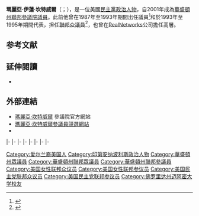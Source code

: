 {{noteTA
|1=zh-hans:坎特韦尔;zh-hant:坎特威爾;
|2=zh-hans:伊莱恩;zh-hant:伊蓮;
}}
{{Expand|time=2015-08-11T02:07:25+00:00}}
{{请求翻译|time=2015-08-11T02:07:25+00:00}}
{{Infobox officeholder
|name         = 瑪麗亞·坎特威爾<br>Maria Cantwell
|image        = Maria Cantwell, official portrait, 110th Congress.jpg
|jr/sr        = 聯邦參議員
|state        = [[華盛頓州|華盛頓州]]
|alongside    = [[派蒂·莫瑞|派蒂·莫瑞]]
|term_start   = 2001年1月3日
|term_end     =
|predecessor  = [[史雷德·戈登|史雷德·戈登]]
|successor    =
|office1      = {{le|美國參議院能源與自然資源委員會|United States Senate Committee on Energy and Natural Resources|參議院能源委員會}}副主席
|term_start1  = 2015年1月3日
|term_end1    = 
|predecessor1 = [[麗莎·穆爾科斯基|麗莎·穆爾科斯基]]
|successor1   = 
|office2      = {{le|美國參議院中小企及商貿委員會|United States Senate Committee on Small Business and Entrepreneurship|參議院中小企委員會}}主席
|term_start2  = 2014年2月12日
|term_end2    = 2015年1月3日
|predecessor2 = {{le|瑪麗·蘭德魯|Mary Landrieu}}
|successor2   = [[大衛·維特|大衛·維特]]
|office3      = {{le|美國參議院印地安事務委員會|United States Senate Committee on Indian Affairs|參議院印地安事務委員會}}主席
|term_start3  = 2013年1月3日
|term_end3    = 2014年2月12日
|predecessor3 = [[丹尼尔·阿卡卡|丹尼尔·阿卡卡]]
|successor3   = [[喬恩·泰斯塔|喬恩·泰斯塔]]
|state4       = [[華盛頓州|華盛頓州]]
|district4    = {{link-en|華盛頓州第一國會選區|Washington's 1st congressional district|一}}
|term_start4  = 1993年1月3日
|term_end4    = 1995年1月3日
|predecessor4 = {{le|約翰·米勒 (華盛頓州政治人物)|John Miller (Washington politician)|約翰·米勒}}
|successor4   = {{le|瑞克·懷特 (政治人物)|Rick White (politician)|瑞克·懷特}}
|state_house5 = 華盛頓州
|district5    = {{le|華盛頓州第四十四立法選區|Washington's 44th legislative district|第四十四立法}}
|term_start5  = 1987年1月12日
|term_end5    = 1993年1月11日
|predecessor5 = 珍妮·朗
|successor5   = 珍妮·朗
|birth_name   = 瑪麗亞·伊蓮·坎特威爾<br>Maria Elaine Cantwell
|birth_date   = {{birth date and age|1958|10|13}}
|birth_place  = {{US}}[[印地安納州|印地安納州]][[馬里昂縣_(印地安納州)|馬里昂縣]][[印第安納波利斯|印第安納波利斯]]
|residence    = [[西雅圖|華盛頓州西雅圖]]
|death_date   = 
|death_place  = 
|party        = [[民主黨_(美國)|民主黨]]
|alma_mater   = [[迈阿密大学_(俄亥俄州)|邁阿密大學]]
|religion     = [[天主教會|羅馬天主教]]
|website      = {{URL|http://www.cantwell.senate.gov|參議院網站}}
}}
'''瑪麗亞·伊蓮·坎特威爾'''（{{lang-en|'''Maria Elaine Cantwell'''}}；{{bd|1958年|10月3日}}），是一位美國[[民主黨_(美國)|民主黨]][[政治人物|政治人物]]，自2001年成為[[華盛頓州|華盛頓州]][[美國參議院|聯邦參議院議員]]。此前他曾在1987年至1993年期間出任{{le|華盛頓州眾議院|Washington House of Representatives}}議員<ref>{{Cite web |url=http://www.ourcampaigns.com/RaceDetail.html?RaceID=435462 |title=Our Campaigns - WA House District 44 Seat 1 Race - Nov 04, 1986 |access-date=2015-08-11 |archive-date=2019-06-13 |archive-url=https://web.archive.org/web/20190613182626/https://www.ourcampaigns.com/RaceDetail.html?RaceID=435462 |dead-url=no }}</ref>和於1993年至1995年期間代表{{link-en|華盛頓州第一國會選區|Washington's 1st congressional district}}，担任[[美國眾議院|聯邦众議員]]<ref>{{Cite web |url=http://www.ourcampaigns.com/RaceDetail.html?RaceID=28450 |title=Our Campaigns - WA District 1 Race - Nov 03, 1992 |access-date=2015-08-11 |archive-date=2019-06-29 |archive-url=https://web.archive.org/web/20190629094559/https://www.ourcampaigns.com/RaceDetail.html?RaceID=28450 |dead-url=no }}</ref>，也曾在[[RealNetworks|RealNetworks]]公司擔任高層。

==参考文献==
{{reflist}}

==延伸閱讀==
*{{CongLinks | congbio = c000127 | ballot = Maria_Cantwell | nndb = 201/000032105 | votesmart = 27122 | govtrack = 300018 | natjournal = 79 | opencong = 300018 | rollcall = 1091 | politifact = | fec = S8WA00194 | opensecrets = N00007836 | assets = maria-cantwell | legistorm = | followthemoney = | ontheissues = Senate/Maria_Cantwell.htm | congress = maria-cantwell/172 | worldcat = lccn-no2008-70958 | cspan = 26137 | rose = | imdb = 2252410 | bloomberg = maria-cantwell | nyt = c/maria_cantwell | wsj = | washpo = gIQAZxKkDP }}

==外部連結==
{{Commons|Maria Cantwell}}
*[http://cantwell.senate.gov/ 瑪麗亞·坎特威爾] {{Wayback|url=http://cantwell.senate.gov/ |date=20050113022409 }}參議院官方網站
*[http://www.cantwell.com/ 瑪麗亞·坎特威爾參議員競選網站] {{Wayback|url=http://www.cantwell.com/ |date=20210409091358 }}
*{{Dmoz|Regional/North_America/United_States/Washington/Government/Federal/US_Senate/Maria_Cantwell_%5BD%5D}}

{{s-start}}
|-
{{s-par|us-hs}}
{{s-bef|before={{le|約翰·米勒 (華盛頓州政治人物)|John Miller (Washington politician)|約翰·米勒}}}}
{{s-ttl|title={{link-en|華盛頓州第一國會選區|Washington's 1st congressional district}}<br>{{le|華盛頓州美國眾議院議員列表|List of United States Representatives from Washington|眾議院議員}}|years=1993年－1995年}}
{{s-aft|after={{le|瑞克·懷特 (政治人物)|Rick White (politician)|瑞克·懷特}}}}
|-
{{s-ppo}}
{{s-bef|before={{le|羅恩·西姆斯|Ron Sims}}}}
{{s-ttl|title={{nowrap|[[美國參議員|美國參議員]]{{le|華盛頓州美國參議院議員列表|List of United States Senators from Washington|華盛頓州}}[[民主黨_(美國)|民主黨]]被提名人}}<br>（[[美國參議員類別|第1類]]）|years={{le|2000年華盛頓州美國參議院議員選舉|United States Senate election in Washington, 2000|2000年}}、{{le|2006年華盛頓州美國參議院議員選舉|United States Senate election in Washington, 2006|2006年}}、{{le|2012年華盛頓州美國參議院議員選舉|United States Senate election in Washington, 2012|2012年}}、{{le|2018年華盛頓州美國參議院議員選舉|United States Senate election in Washington, 2018|2018年}}}}
{{s-inc|recent}}
|-
{{s-par|us-sen}}
{{s-bef|before=[[史雷德·戈登|史雷德·戈登]]}}
{{s-ttl|title={{le|華盛頓州美國參議院議員列表|List of United States Senators from Washington|華盛頓州第1類參議員}}|years=2001年－|alongside=[[派蒂·莫瑞|派蒂·莫瑞]]}}
{{s-inc}}
|-
{{s-bef|before=[[丹尼爾·阿卡卡|丹尼爾·阿卡卡]]}}
{{s-ttl|title={{le|美國參議院印地安事務委員會|United States Senate Committee on Indian Affairs|參議院印地安事務委員會}}主席|years=2013年－2014年}}
{{s-aft|after=[[喬恩·泰斯塔|喬恩·泰斯塔]]}}
|-
{{s-bef|before={{le|瑪麗·蘭德魯|Mary Landrieu}}}}
{{s-ttl|title={{le|美國參議院中小企及商貿委員會|United States Senate Committee on Small Business and Entrepreneurship|參議院中小企委員會}}主席|years=2014年－2015年}}
{{s-aft|after=[[大衛·維特|大衛·維特]]}}
|-
{{s-bef|before=[[麗莎·穆爾科斯基|麗莎·穆爾科斯基]]}}
{{s-ttl|title={{le|美國參議院能源與自然資源委員會|United States Senate Committee on Energy and Natural Resources|參議院能源委員會}}副主席|years=2015年–2019年}}
{{s-aft|after=[[乔·曼钦|乔·曼钦]]}}
|-
{{s-bef|before=[[比爾·納爾遜|比爾·納爾遜]]}}
{{s-ttl|title={{le|美国参议院商业，科学和运输委员会|United States Senate Committee on Commerce, Science and Transportation|参议院商业委员会}}副主席|years=2019年-至今}}
{{s-inc}}
|-
{{s-prec|usa}}
{{s-bef|before=[[黛比·史戴比拿|黛比·史戴比拿]]}}
{{s-ttl|title=[[美國參議員資歷|美國參議員資歷]]|years=第16位}}
{{s-aft|after=[[約翰·康寧|約翰·康寧]]}}
{{s-end}}

{{Current U.S. Senators}}
{{Authority control}}
{{DEFAULTSORT:Cantwell, Maria}}

[[Category:爱尔兰裔美国人|Category:爱尔兰裔美国人]]
[[Category:印第安纳波利斯政治人物|Category:印第安纳波利斯政治人物]]
[[Category:華盛頓州眾議員|Category:華盛頓州眾議員]]
[[Category:華盛頓州聯邦眾議員|Category:華盛頓州聯邦眾議員]]
[[Category:華盛頓州聯邦參議員|Category:華盛頓州聯邦參議員]]
[[Category:美国女性联邦众议员|Category:美国女性联邦众议员]]
[[Category:美国女性联邦参议员|Category:美国女性联邦参议员]]
[[Category:美国民主党联邦众议员|Category:美国民主党联邦众议员]]
[[Category:美国民主党联邦参议员|Category:美国民主党联邦参议员]]
[[Category:佛罗里达州迈阿密大学校友|Category:佛罗里达州迈阿密大学校友]]